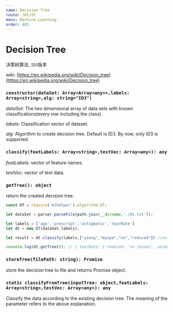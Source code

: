 ```yaml
---
name: Decision Tree
route: /ml/dt
menu: Machine Learning
order: 402
---
```



# Decision Tree

决策树算法, `ID3`版本

wiki: [https://en.wikipedia.org/wiki/Decision_tree](https://en.wikipedia.org/wiki/Decision_tree)
### `constructor(dataSet: Array<Array<any>>,labels: Array<string>,alg: string="ID3")`

*dataSet:* The two dimensional array of data sets with known classifications(every row including the class).

*labels:* Classification vector of dataset.

*alg:* Algorithm to create decision tree. Default is ID3. By now, only ID3 is supported.

### `classify(featLabels: Array<string>,testVec: Array<any>): any`
*featLabels:* vector of feature names.

*testVec:* vector of test data.

### `getTree(): object`

return the created decision tree.

```js
const DT = require('mlhelper').algorithm.DT;

let dataSet = parser.parseFile(path.join(__dirname,'./dt.txt'));

let labels = ['age','prescript','astigmatic','tearRate']
let dt = new DT(dataSet,labels);

let result = dt.classify(labels,["young","myope","no","reduced"]) //no lenses

console.log(dt.getTree()); // { tearRate: { reduced: 'no lenses', normal: { astigmatic: [Object] } } }
```

### `storeTree(filePath: string): Promise`

store the decision tree to file and returns Promise object.

### `static classifyFromTree(inputTree: object,featLabels: Array<string>,testVec: Array<any>): any`

Classify the data according to the existing decision tree. The meaning of the parameter refers to the above explanation.
